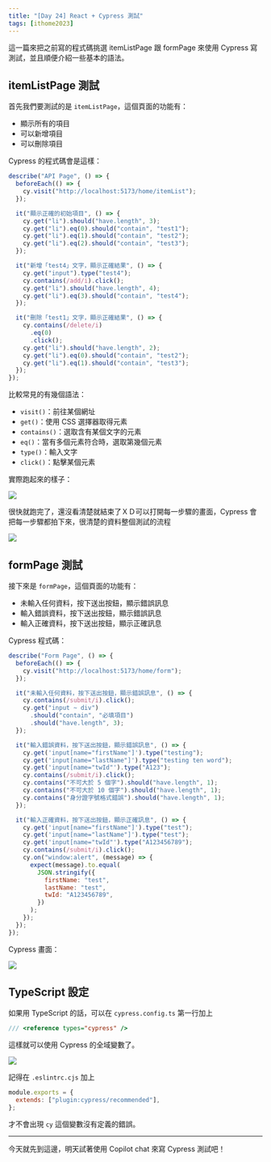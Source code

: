 ```yaml
---
title: "[Day 24] React + Cypress 測試"
tags: [ithome2023]
---
```



這一篇來把之前寫的程式碼挑選 itemListPage 跟 formPage 來使用 Cypress 寫測試，並且順便介紹一些基本的語法。

## itemListPage 測試

首先我們要測試的是 `itemListPage`，這個頁面的功能有：

- 顯示所有的項目
- 可以新增項目
- 可以刪除項目

Cypress 的程式碼會是這樣：

```js
describe("API Page", () => {
  beforeEach(() => {
    cy.visit("http://localhost:5173/home/itemList");
  });

  it("顯示正確的初始項目", () => {
    cy.get("li").should("have.length", 3);
    cy.get("li").eq(0).should("contain", "test1");
    cy.get("li").eq(1).should("contain", "test2");
    cy.get("li").eq(2).should("contain", "test3");
  });

  it("新增「test4」文字，顯示正確結果", () => {
    cy.get("input").type("test4");
    cy.contains(/add/i).click();
    cy.get("li").should("have.length", 4);
    cy.get("li").eq(3).should("contain", "test4");
  });

  it("刪除「test1」文字，顯示正確結果", () => {
    cy.contains(/delete/i)
      .eq(0)
      .click();
    cy.get("li").should("have.length", 2);
    cy.get("li").eq(0).should("contain", "test2");
    cy.get("li").eq(1).should("contain", "test3");
  });
});
```

比較常見的有幾個語法：

- `visit()`：前往某個網址
- `get()`：使用 CSS 選擇器取得元素
- `contains()`：選取含有某個文字的元素
- `eq()`：當有多個元素符合時，選取第幾個元素
- `type()`：輸入文字
- `click()`：點擊某個元素

實際跑起來的樣子：

<Img src={image_2} />

很快就跑完了，還沒看清楚就結束了ＸＤ可以打開每一步驟的畫面，Cypress 會把每一步驟都拍下來，很清楚的資料整個測試的流程

<Img src={image_3} />

## formPage 測試

接下來是 `formPage`，這個頁面的功能有：

- 未輸入任何資料，按下送出按鈕，顯示錯誤訊息
- 輸入錯誤資料，按下送出按鈕，顯示錯誤訊息
- 輸入正確資料，按下送出按鈕，顯示正確訊息

Cypress 程式碼：

```js
describe("Form Page", () => {
  beforeEach(() => {
    cy.visit("http://localhost:5173/home/form");
  });

  it("未輸入任何資料，按下送出按鈕，顯示錯誤訊息", () => {
    cy.contains(/submit/i).click();
    cy.get("input ~ div")
      .should("contain", "必填項目")
      .should("have.length", 3);
  });

  it("輸入錯誤資料，按下送出按鈕，顯示錯誤訊息", () => {
    cy.get('input[name="firstName"]').type("testing");
    cy.get('input[name="lastName"]').type("testing ten word");
    cy.get('input[name="twId"').type("A123");
    cy.contains(/submit/i).click();
    cy.contains("不可大於 5 個字").should("have.length", 1);
    cy.contains("不可大於 10 個字").should("have.length", 1);
    cy.contains("身分證字號格式錯誤").should("have.length", 1);
  });

  it("輸入正確資料，按下送出按鈕，顯示正確訊息", () => {
    cy.get('input[name="firstName"]').type("test");
    cy.get('input[name="lastName"]').type("test");
    cy.get('input[name="twId"').type("A123456789");
    cy.contains(/submit/i).click();
    cy.on("window:alert", (message) => {
      expect(message).to.equal(
        JSON.stringify({
          firstName: "test",
          lastName: "test",
          twId: "A123456789",
        })
      );
    });
  });
});
```

Cypress 畫面：

<Img src={image_4} />

## TypeScript 設定

如果用 TypeScript 的話，可以在 `cypress.config.ts` 第一行加上

```ts
/// <reference types="cypress" />
```

這樣就可以使用 Cypress 的全域變數了。

<Img src={image_1} />

記得在 `.eslintrc.cjs` 加上

```js
module.exports = {
  extends: ["plugin:cypress/recommended"],
};
```

才不會出現 `cy` 這個變數沒有定義的錯誤。

---

今天就先到這邊，明天試著使用 Copilot chat 來寫 Cypress 測試吧！
